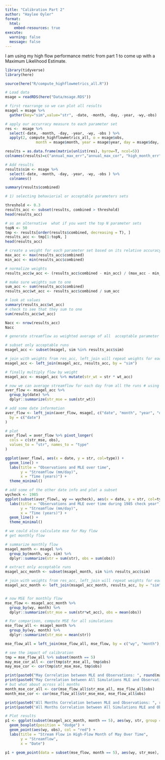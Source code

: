 ```yaml
---
title: "Calibration Part 2"
author: "Haylee Oyler"
format: 
  html:
    embed-resources: true
execute:
  warning: false
  message: false
---
```


I am using my high flow performance metric from part 1 to come up with a Maximum Likelihood Estimate. 

```r
library(tidyverse)
library(here)

source(here("R/compute_highflowmetrics_all.R"))
```

```r
# Load data
msage = readRDS(here("Data/msage.RDS"))

# first rearrange so we can plot all results
msagel = msage %>% 
  gather(key="sim",value="str", -date, -month, -day, -year, -wy,-obs)

# apply our accurracy measure to each parameter set 
res <-  msage %>% 
  select(-date, -month, -day, -year, -wy, -obs ) %>%
  apply(2, compute_highflowmetrics_all, o = msage$obs,
              month = msage$month, year = msage$year, day = msage$day, wy = msage$wy) 

results = as.data.frame(matrix(unlist(res), byrow=T, ncol=5))
colnames(results)=c("annual_max_err","annual_max_cor", "high_month_err", "high_month_cor", "combined")

# Add results
results$sim <- msage %>% 
  select(-date, -month, -day, -year, -wy, -obs ) %>% 
  colnames()

```

```r
summary(results$combined)

# 1) selecting behaviorial or acceptable parameters sets

threshold <- 0.3
results_acc <- subset(results, combined > threshold)
head(results_acc)

# as an alternative  what if you want the top N parameter sets
topN <- 50
tmp <- results[order(results$combined, decreasing = T), ]
results_acc <- tmp[1:topN, ]
head(results_acc)
```

```r
# create a weight for each parameter set based on its relative accuracy - we do this so all weights sum to 1
max_acc <- max(results_acc$combined)
min_acc <- min(results_acc$combined)

# normalize weights
results_acc$w_acc <- (results_acc$combined - min_acc) / (max_acc - min_acc)

# make sure weights sum to one
sum_acc <- sum(results_acc$combined)
results_acc$wt_acc <- results_acc$combined / sum_acc

# look at values
summary(results_acc$wt_acc)
# check to see that they sum to one
sum(results_acc$wt_acc)

Nacc <- nrow(results_acc)
Nacc
```

```r
# generate streamflow as weighted average of all  acceptable parameter sets

# subset only acceptable runs
msagel_acc <- subset(msagel, sim %in% results_acc$sim)

# join with weights from res_acc, left_join will repeat weights for each day in streamflow trajectory
msagel_acc <- left_join(msagel_acc, results_acc, by = "sim")

# finally multiply flow by weight
msagel_acc <- msagel_acc %>% mutate(str_wt = str * wt_acc)

# now we can average streamflow for each day from all the runs # using the weights
aver_flow <- msagel_acc %>%
  group_by(date) %>%
  dplyr::summarize(str_mse = sum(str_wt))

# add some date information 
aver_flow <- left_join(aver_flow, msage[, c("date", "month", "year", "day", "wy", "obs")],
  by = c("date")
)

# plot
aver_flowl = aver_flow %>% pivot_longer(
  cols = c(str_mse, obs),
  values_to = "str", names_to = "type"
)
```

```r
ggplot(aver_flowl, aes(x = date, y = str, col=type)) +
  geom_line() +
  labs(title = "Observations and MLE over time",
       y = "Streamflow (mm/day)",
       x = "Time (years)") +
  theme_minimal()

# add some of the other date info and plot a subset
wycheck <- 1985
ggplot(subset(aver_flowl, wy == wycheck), aes(x = date, y = str, col=type)) +  
  labs(title = "Observations and MLE over time during 1985 check year",
       y = "Streamflow (mm/day)",
       x = "Time (years)") +
  geom_line() +
  theme_minimal()
```

```r
# we could also calculate mse for May flow
# get monthly flow

# summarize monthly flow
msagel_month <- msagel %>%
  group_by(month, wy, sim) %>%
  dplyr::summarize(str = sum(str), obs = sum(obs))

# extract only acceptable runs
msagel_acc_month <- subset(msagel_month, sim %in% results_acc$sim)

# join with weights from res_acc, left_join will repeat weights for each month in streamflow trajectory
msagel_acc_month <- left_join(msagel_acc_month, results_acc, by = "sim")


# now MSE for monthly flow
mse_flow <- msagel_acc_month %>%  
  group_by(wy, month) %>%
  dplyr::summarize(str_mse = sum(str*wt_acc), obs = mean(obs))

# For comparison, compute MSE for all simulations
mse_flow_all <- msagel_month %>%
  group_by(wy, month) %>%
  dplyr::summarize(str_mse = mean(str))

mse_flow_all = left_join(mse_flow_all, mse_flow, by = c("wy", "month"), suffix = c("_all", "_mse"))

# see the impact of calibration
tmp = mse_flow_all %>% subset(month == 5) 
may_mse_cor_all <- cor(tmp$str_mse_all, tmp$obs)
may_mse_cor <- cor(tmp$str_mse_mse, tmp$obs)

print(paste0("May Correlation between MLE and Observations: ", round(may_mse_cor, 4)))
print(paste0("May Correlation between All Simulations MLE and Observations: ", round(may_mse_cor_all, 4)))
# but what about across all months
month_mse_cor_all <- cor(mse_flow_all$str_mse_all, mse_flow_all$obs)
month_mse_cor <- cor(mse_flow_all$str_mse_mse, mse_flow_all$obs)

print(paste0("All Months Correlation between MLE and Observations: ", round(month_mse_cor, 4)))
print(paste0("All Months Correlation between All Simulations MLE and Observations: ", round(month_mse_cor_all, 4)))
```

```r
# Plot results
p1 <- ggplot(subset(msagel_acc_month, month == 5), aes(wy, str, group = wy)) +
  geom_boxplot(position = "dodge") +
  geom_point(aes(wy, obs), col = "red") +
  labs(title = "Stream Flow in High-Flow Month of May Over Time",
       y = "Streamflow", 
       x = "Date")

p1 + geom_point(data = subset(mse_flow, month == 5), aes(wy, str_mse), col="blue") 

```





